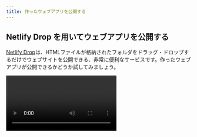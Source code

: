 ```yaml
---
title: 作ったウェブアプリを公開する
---
```



## Netlify Drop を用いてウェブアプリを公開する

[Netlify Drop](https://app.netlify.com/drop)は、<Term>HTML</Term>ファイルが格納されたフォルダをドラッグ・ドロップするだけでウェブサイトを公開できる、非常に便利なサービスです。作ったウェブアプリが公開できるかどうか試してみましょう。

<video src={deployOnNetlifyDropVideo} controls />

## おわりに

おめでとうございます。あなただけの Web アプリケーションを作成することができました。発行された URL は、インターネットに接続可能なあらゆる場所や端末から利用できます。ぜひ URL を家族や友人に教えて、自慢してみてください。

![ありがとうございました](./undraw_well_done.svg)

